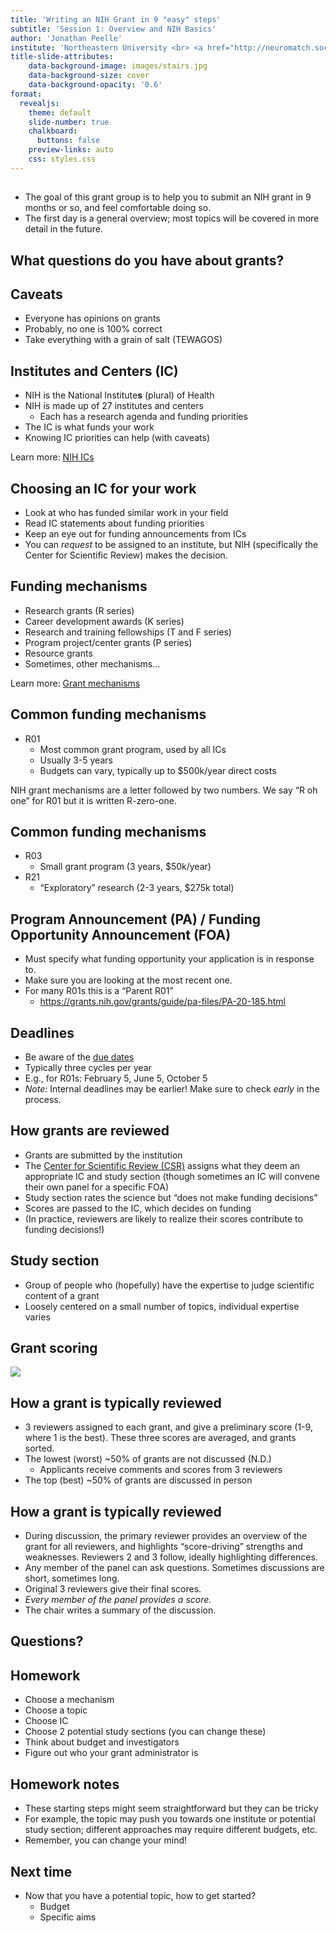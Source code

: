 ```yaml
---
title: 'Writing an NIH Grant in 9 "easy" steps'
subtitle: 'Session 1: Overview and NIH Basics'
author: 'Jonathan Peelle'
institute: 'Northeastern University <br> <a href="http://neuromatch.social/@jpeelle">@jpeelle@neuromatch.social</a>'
title-slide-attributes:
    data-background-image: images/stairs.jpg
    data-background-size: cover
    data-background-opacity: '0.6'
format:
  revealjs: 
    theme: default
    slide-number: true
    chalkboard: 
      buttons: false
    preview-links: auto
    css: styles.css
---
```




##

 - The goal of this grant group is to help you to submit an NIH grant in 9 months or so, and feel comfortable doing so.
 - The first day is a general overview; most topics will be covered in more detail in the future.


## What questions do you have about grants? {background-image="images/isec01.jpg" background-repeat="no-repeat" background-opacity=0.5}



## Caveats

 - Everyone has opinions on grants
 - Probably, no one is 100% correct
 - Take everything with a grain of salt (TEWAGOS)

## Institutes and Centers (IC)

 - NIH is the National Institute**s** (plural) of Health
 - NIH is made up of 27 institutes and centers
   - Each has a research agenda and funding priorities
 - The IC is what funds your work
 - Knowing IC priorities can help (with caveats)


::: footer
Learn more: [NIH ICs](https://www.nih.gov/institutes-nih/list-institutes-centers)
:::

## Choosing an IC for your work

 - Look at who has funded similar work in your field
 - Read IC statements about funding priorities
 - Keep an eye out for funding announcements from ICs
  - You can _request_ to be assigned to an institute, but NIH (specifically the Center for Scientific Review) makes the decision.
 

## Funding mechanisms

 - Research grants (R series)
 - Career development awards (K series)
 - Research and training fellowships (T and F series)
 - Program project/center grants (P series)
 - Resource grants
 - Sometimes, other mechanisms...

::: footer
Learn more: [Grant mechanisms](https://grants.nih.gov/grants/funding/funding_program.htm)
:::


## Common funding mechanisms

 - R01
    - Most common grant program, used by all ICs
    - Usually 3-5 years
    - Budgets can vary, typically up to $500k/year direct costs
  
::: aside
  NIH grant mechanisms are a letter followed by two numbers. We say "R oh one" for R01 but it is written R-zero-one.
:::


## Common funding mechanisms

 - R03
    - Small grant program (3 years, $50k/year)
 - R21
    - "Exploratory" research (2-3 years, $275k total)
    

## Program Announcement (PA) / Funding Opportunity Announcement (FOA)

 - Must specify what funding opportunity your application is in response to.
 - Make sure you are looking at the most recent one.
 - For many R01s this is a "Parent R01"
    - <https://grants.nih.gov/grants/guide/pa-files/PA-20-185.html>
 

## Deadlines

 - Be aware of the [due dates][1]
 - Typically three cycles per year
 - E.g., for R01s: February 5, June 5, October 5
 - _Note:_ Internal deadlines may be earlier! Make sure to check *early* in the process.

[1]: https://grants.nih.gov/grants/how-to-apply-application-guide/due-dates-and-submission-policies/due-dates.htm


## How grants are reviewed

 - Grants are submitted by the institution
 - The [Center for Scientific Review (CSR)][csr] assigns what they deem an appropriate IC and study section (though sometimes an IC will convene their own panel for a specific FOA)
 - Study section rates the science but "does not make funding decisions"
 - Scores are passed to the IC, which decides on funding
 - (In practice, reviewers are likely to realize their scores contribute to funding decisions!)

[csr]: https://public.csr.nih.gov

## Study section

 - Group of people who (hopefully) have the expertise to judge scientific content of a grant
 - Loosely centered on a small number of topics, individual expertise varies

## Grant scoring

![](images/csr-scoring.png) 

## How a grant is typically reviewed

 -  3 reviewers assigned to each grant, and give a preliminary score (1-9, where 1 is the best). These three scores are averaged, and grants sorted.
 - The lowest (worst) ~50% of grants are not discussed (N.D.)
    - Applicants receive comments and scores from 3 reviewers
 - The top (best) ~50% of grants are discussed in person

## How a grant is typically reviewed

 - During discussion, the primary reviewer provides an overview of the grant for all reviewers, and highlights "score-driving" strengths and weaknesses. Reviewers 2 and 3 follow, ideally highlighting differences.
 - Any member of the panel can ask questions. Sometimes discussions are short, sometimes long.
 - Original 3 reviewers give their final scores.
 - *Every member of the panel provides a score.*
 - The chair writes a summary of the discussion.


## Questions? {background-image="images/jp01.jpg" background-repeat="no-repeat"}



## Homework

 - Choose a mechanism
 - Choose a topic
 - Choose IC
 - Choose 2 potential study sections (you can change these)
 - Think about budget and investigators
 - Figure out who your grant administrator is

## Homework notes

 - These starting steps might seem straightforward but they can be tricky
 - For example, the topic may push you towards one institute or potential study section; different approaches may require different budgets, etc.
 - Remember, you can change your mind!


## Next time {background-image="images/huskies01.jpg" background-repeat="no-repeat" background-opacity=0.5}

 - Now that you have a potential topic, how to get started?
    - Budget
    - Specific aims

